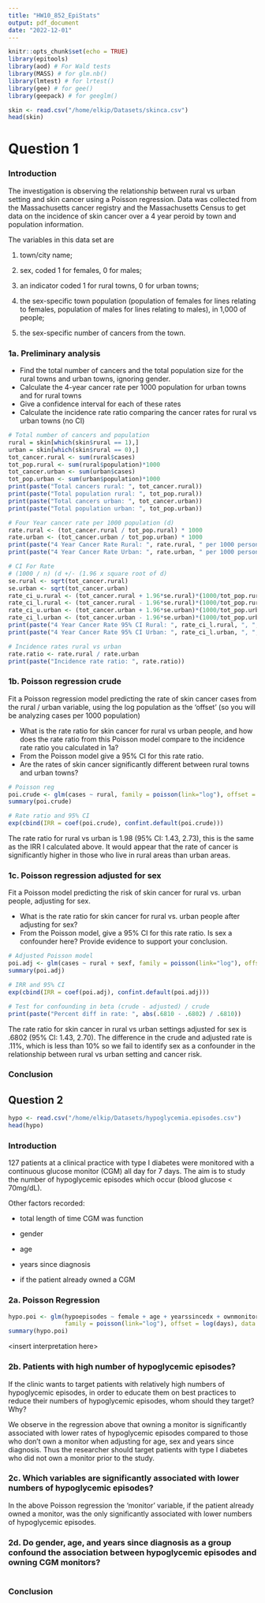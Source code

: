 ```yaml
---
title: "HW10_852_EpiStats"
output: pdf_document
date: "2022-12-01"
---
```


```r
knitr::opts_chunk$set(echo = TRUE)
library(epitools)
library(aod) # For Wald tests
library(MASS) # for glm.nb()
library(lmtest) # for lrtest()
library(gee) # for gee()
library(geepack) # for geeglm()
```

```r
skin <- read.csv("/home/elkip/Datasets/skinca.csv")
head(skin)
```

# Question 1

### Introduction

The investigation is observing the relationship between rural vs urban setting and skin cancer using a Poisson regression. Data was collected from the Massachusetts cancer registry and the Massachusetts Census to get data on the incidence of skin cancer over a 4 year peroid by town and population information.

The variables in this data set are

1.  town/city name;

2.  sex, coded 1 for females, 0 for males;

3.  an indicator coded 1 for rural towns, 0 for urban towns;

4.  the sex-specific town population (population of females for lines relating to females, population of males for lines relating to males), in 1,000 of people;

5.  the sex-specific number of cancers from the town.

### 1a. Preliminary analysis

-   Find the total number of cancers and the total population size for the rural towns and urban towns, ignoring gender.
-   Calculate the 4-year cancer rate per 1000 population for urban towns and for rural towns
-   Give a confidence interval for each of these rates
-   Calculate the incidence rate ratio comparing the cancer rates for rural vs urban towns (no CI)

```r
# Total number of cancers and population
rural = skin[which(skin$rural == 1),]
urban = skin[which(skin$rural == 0),]
tot_cancer.rural <- sum(rural$cases)
tot_pop.rural <- sum(rural$population)*1000
tot_cancer.urban <- sum(urban$cases)
tot_pop.urban <- sum(urban$population)*1000
print(paste("Total cancers rural: ", tot_cancer.rural))
print(paste("Total population rural: ", tot_pop.rural))
print(paste("Total cancers urban: ", tot_cancer.urban))
print(paste("Total population urban: ", tot_pop.urban))

# Four Year cancer rate per 1000 population (d)
rate.rural <- (tot_cancer.rural / tot_pop.rural) * 1000
rate.urban <- (tot_cancer.urban / tot_pop.urban) * 1000
print(paste("4 Year Cancer Rate Rural: ", rate.rural, " per 1000 persons"))
print(paste("4 Year Cancer Rate Urban: ", rate.urban, " per 1000 persons"))

# CI For Rate 
# (1000 / n) (d +/- (1.96 x square root of d)
se.rural <- sqrt(tot_cancer.rural)
se.urban <- sqrt(tot_cancer.urban)
rate_ci_u.rural <- (tot_cancer.rural + 1.96*se.rural)*(1000/tot_pop.rural)
rate_ci_l.rural <- (tot_cancer.rural - 1.96*se.rural)*(1000/tot_pop.rural)
rate_ci_u.urban <- (tot_cancer.urban + 1.96*se.urban)*(1000/tot_pop.urban)
rate_ci_l.urban <- (tot_cancer.urban - 1.96*se.urban)*(1000/tot_pop.urban)
print(paste("4 Year Cancer Rate 95% CI Rural: ", rate_ci_l.rural, ", ", rate_ci_u.rural))
print(paste("4 Year Cancer Rate 95% CI Urban: ", rate_ci_l.urban, ", ", rate_ci_u.urban))

# Incidence rates rural vs urban
rate.ratio <- rate.rural / rate.urban
print(paste("Incidence rate ratio: ", rate.ratio))
```

### 1b. Poisson regression crude

Fit a Poisson regression model predicting the rate of skin cancer cases from the rural / urban variable, using the log population as the 'offset' (so you will be analyzing cases per 1000 population)

-   What is the rate ratio for skin cancer for rural vs urban people, and how does the rate ratio from this Poisson model compare to the incidence rate ratio you calculated in 1a?
-   From the Poisson model give a 95% CI for this rate ratio.
-   Are the rates of skin cancer significantly different between rural towns and urban towns?

```r
# Poisson reg
poi.crude <- glm(cases ~ rural, family = poisson(link="log"), offset = log(population), data = skin)
summary(poi.crude)

# Rate ratio and 95% CI
exp(cbind(IRR = coef(poi.crude), confint.default(poi.crude))) 
```

The rate ratio for rural vs urban is 1.98 (95% CI: 1.43, 2.73), this is the same as the IRR I calculated above. It would appear that the rate of cancer is significantly higher in those who live in rural areas than urban areas.

### 1c. Poisson regression adjusted for sex

Fit a Poisson model predicting the risk of skin cancer for rural vs. urban people, adjusting for sex.

-   What is the rate ratio for skin cancer for rural vs. urban people after adjusting for sex?
-   From the Poisson model, give a 95% CI for this rate ratio. Is sex a confounder here? Provide evidence to support your conclusion.

```r
# Adjusted Poisson model
poi.adj <- glm(cases ~ rural + sexf, family = poisson(link="log"), offset = log(population), data = skin)
summary(poi.adj)

# IRR and 95% CI 
exp(cbind(IRR = coef(poi.adj), confint.default(poi.adj)))

# Test for confounding in beta (crude - adjusted) / crude
print(paste("Percent diff in rate: ", abs(.6810 - .6802) / .6810))
```

The rate ratio for skin cancer in rural vs urban settings adjusted for sex is .6802 (95% CI: 1.43, 2.70). The difference in the crude and adjusted rate is .11%, which is less than 10% so we fail to identify sex as a confounder in the relationship between rural vs urban setting and cancer risk.

### Conclusion

## Question 2

```r
hypo <- read.csv("/home/elkip/Datasets/hypoglycemia.episodes.csv")
head(hypo)
```

### Introduction

127 patients at a clinical practice with type I diabetes were monitored with a continuous glucose monitor (CGM) all day for 7 days. The aim is to study the number of hypoglycemic episodes which occur (blood glucose \< 70mg/dL).

Other factors recorded:

-   total length of time CGM was function

-   gender

-   age

-   years since diagnosis

-   if the patient already owned a CGM

### 2a. Poisson Regression

```r
hypo.poi <- glm(hypoepisodes ~ female + age + yearssincedx + ownmonitor, 
                family = poisson(link="log"), offset = log(days), data = hypo)
summary(hypo.poi)
```

\<insert interpretation here\>

### 2b. Patients with high number of hypoglycemic episodes?
If the clinic wants to target patients with relatively high numbers of hypoglycemic episodes, in order to educate them on best practices to reduce their numbers of hypoglycemic episodes, whom should they target? Why?

We observe in the regression above that owning a monitor is significantly associated with lower rates of hypoglycemic episodes compared to those who don't own a monitor when adjusting for age, sex and years since diagnosis. Thus the researcher should target patients with type I diabetes who did not own a monitor prior to the study.

### 2c. Which variables are significantly associated with lower numbers of hypoglycemic episodes?

In the above Poisson regression the 'monitor' variable, if the patient already owned a monitor, was the only significantly associated with lower numbers of hypoglycemic episodes.

### 2d. Do gender, age, and years since diagnosis as a group confound the association between hypoglycemic episodes and owning CGM monitors?

```r

```

### Conclusion
